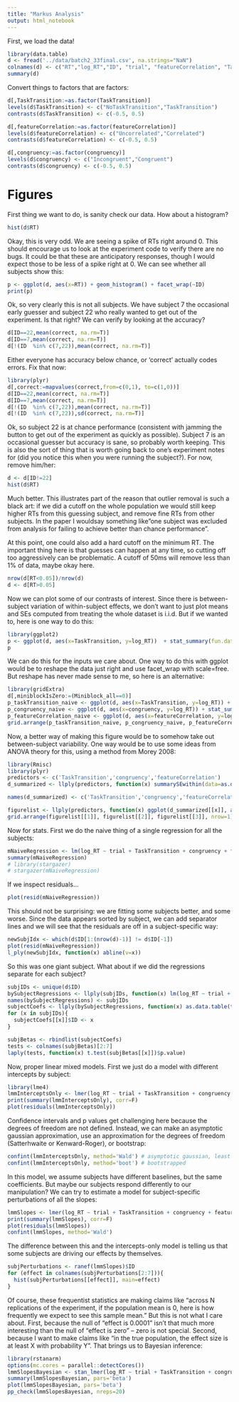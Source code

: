 ```yaml
---
title: "Markus Analysis"
output: html_notebook
---
```


First, we load the data! 

```r
library(data.table)
d <- fread('../data/batch2_33final.csv', na.strings="NaN")
colnames(d) <- c("RT","log_RT","ID", "trial", "featureCorrelation", "TaskTransition", "congruency", "correct", "task", "Miniblock_all", "Miniblock_n")
summary(d)
```
Convert things to factors that are factors: 

```r
d[,TaskTransition:=as.factor(TaskTransition)]
levels(d$TaskTransition) <- c("NoTaskTransition","TaskTransition")
contrasts(d$TaskTransition) <- c(-0.5, 0.5)

d[,featureCorrelation:=as.factor(featureCorrelation)]
levels(d$featureCorrelation) <- c("Uncorrelated","Correlated")
contrasts(d$featureCorrelation) <- c(-0.5, 0.5)

d[,congruency:=as.factor(congruency)]
levels(d$congruency) <- c("Incongruent","Congruent")
contrasts(d$congruency) <- c(-0.5, 0.5)
```

# Figures 

First thing we want to do, is sanity check our data. How about a histogram? 

```r
hist(d$RT)
```

Okay, this is very odd. We are seeing a spike of RTs right around 0. This should encourage us to look at the experiment code to verify there are no bugs. It could be that these are anticipatory responses, though I would expect those to be less of a spike right at 0. We can see whether all subjects show this: 

```r
p <- ggplot(d, aes(x=RT)) + geom_histogram() + facet_wrap(~ID)
print(p)
```
Ok, so very clearly this is not all subjects. We have subject 7 the occasional early guesser and subject 22 who really wanted to get out of the experiment. Is that right? We can verify by looking at the accuracy? 

```r
d[ID==22,mean(correct, na.rm=T)]
d[ID==7,mean(correct, na.rm=T)]
d[!(ID  %in% c(7,22)),mean(correct, na.rm=T)]
```
Either everyone has accuracy below chance, or 'correct' actually codes errors. Fix that now: 

```r
library(plyr)
d[,correct:=mapvalues(correct,from=c(0,1), to=c(1,0))]
d[ID==22,mean(correct, na.rm=T)]
d[ID==7,mean(correct, na.rm=T)]
d[!(ID  %in% c(7,22)),mean(correct, na.rm=T)]
d[!(ID  %in% c(7,22)),sd(correct, na.rm=T)]
```
Ok, so subject 22 is at chance performance (consistent with jamming the button to get out of the experiment as quickly as possible). Subject 7 is an occasional guesser but accuracy is sane, so probably worth keeping. This is also the sort of thing that is worth going back to one's experiment notes for (did you notice this when you were running the subject?). For now, remove him/her: 

```r
d <- d[ID!=22]
hist(d$RT)
```

Much better. This illustrates part of the reason that outlier removal is such a black art: if we did a cutoff on the whole population we would still keep higher RTs from this guessing subject, and remove fine RTs from other subjects. In the paper I wouldsay something like"one subject was excluded from analysis for failing to achieve better than chance performance". 

At this point, one could also add a hard cutoff on the minimum RT. The important thing here is that guesses can happen at any time, so cutting off too aggressively can be problematic. A cutoff of 50ms will remove less than 1% of data, maybe okay here. 

```r
nrow(d[RT<0.05])/nrow(d)
d <- d[RT>0.05]
```

Now we can plot some of our contrasts of interest. Since there is between-subject variation of within-subject effects, we don't want to just plot means and SEs computed from treating the whole dataset is i.i.d. But if we wanted to, here is one way to do this: 

```r
library(ggplot2)
p <- ggplot(d, aes(x=TaskTransition, y=log_RT))  + stat_summary(fun.data="mean_cl_boot") 
p
```

We can do this for the inputs we care about. One way to do this with ggplot would be to reshape the data just right and use facet_wrap with scale=free. But reshape has never made sense to me, so here is an alternative: 

```r
library(gridExtra)
d[,miniblockIsZero:=(Miniblock_all==0)]
p_taskTransition_naive <- ggplot(d, aes(x=TaskTransition, y=log_RT)) + stat_summary(fun.data="mean_cl_normal") + facet_grid(~miniblockIsZero, labeller="label_both")
p_congruency_naive <- ggplot(d, aes(x=congruency, y=log_RT)) + stat_summary(fun.data="mean_cl_normal") + facet_grid(~miniblockIsZero, labeller="label_both")
p_featureCorrelation_naive <- ggplot(d, aes(x=featureCorrelation, y=log_RT)) + stat_summary(fun.data="mean_cl_normal") + facet_grid(~miniblockIsZero, labeller="label_both")
grid.arrange(p_taskTransition_naive, p_congruency_naive, p_featureCorrelation_naive, ncol=1)
```

Now, a better way of making this figure would be to somehow take out between-subject variability. One way would be to use some ideas from ANOVA theory for this, using a method from Morey 2008: 

```r
library(Rmisc)
library(plyr)
predictors <- c('TaskTransition','congruency','featureCorrelation')
d_summarized <- llply(predictors, function(x) summarySEwithin(data=as.data.frame(d), measurevar='log_RT', withinvars=c(x,'miniblockIsZero'), idvar='ID', na.rm=TRUE))

names(d_summarized) <- c('TaskTransition','congruency','featureCorrelation')

figurelist <- llply(predictors, function(x) ggplot(d_summarized[[x]], aes_string(x=x, y="log_RT")) + geom_pointrange(aes(ymin=log_RT-se, ymax=log_RT+se)) + facet_grid(~miniblockIsZero, labeller="label_both"))
grid.arrange(figurelist[[1]], figurelist[[2]], figurelist[[3]], nrow=1)
```

Now for stats. First we do the naive thing of a single regression for all the subjects: 

```r
mNaiveRegression <- lm(log_RT ~ trial + TaskTransition + congruency + featureCorrelation + TaskTransition:congruency + TaskTransition:featureCorrelation + congruency:featureCorrelation, data=d)
summary(mNaiveRegression)
# library(stargazer)
# stargazer(mNaiveRegression)
```

If we inspect residuals... 
```r
plot(resid(mNaiveRegression))
```

This should not be surprising: we are fitting some subjects better, and some worse. Since the data appears sorted by subject, we can add separator lines and we will see that the residuals are off in a subject-specific way: 

```r
newSubjIdx <- which(d$ID[1:(nrow(d)-1)] != d$ID[-1])
plot(resid(mNaiveRegression))
l_ply(newSubjIdx, function(x) abline(v=x))
```

So this was one giant subject. What about if we did the regressions separate for each subject? 

```r
subjIDs <- unique(d$ID)
bySubjectRegressions <- llply(subjIDs, function(x) lm(log_RT ~ trial + TaskTransition + congruency + featureCorrelation + TaskTransition:congruency + TaskTransition:featureCorrelation + congruency:featureCorrelation, data=d[ID==x]))
names(bySubjectRegressions) <- subjIDs
subjectCoefs <- llply(bySubjectRegressions, function(x) as.data.table(t(coef(x))))
for (x in subjIDs){
  subjectCoefs[[x]]$ID <- x
}

subjBetas <- rbindlist(subjectCoefs)
tests <- colnames(subjBetas)[2:7]
laply(tests, function(x) t.test(subjBetas[[x]])$p.value)
```

Now, proper linear mixed models. First we just do a model with different intercepts by subject:

```r
library(lme4)
lmmInterceptsOnly <- lmer(log_RT ~ trial + TaskTransition + congruency + featureCorrelation + TaskTransition:congruency + TaskTransition:featureCorrelation + congruency:featureCorrelation + (1|ID), data=d)
print(summary(lmmInterceptsOnly), corr=F)
plot(residuals(lmmInterceptsOnly))
```

Confidence intervals and p values get challenging here because the degrees of freedom are not defined. Instead, we can make an asymptotic gaussian approximation, use an approximation for the degrees of freedom (Satterhwaite or Kenward-Roger), or bootstrap: 

```r
confint(lmmInterceptsOnly, method='Wald') # asymptotic gaussian, least conservative
confint(lmmInterceptsOnly, method='boot') # bootstrapped
```

In this model, we assume subjects have different baselines, but the same coefficients. But maybe our subjects respond differently to our manipulation? We can try to estimate a model for subject-specific perturbations of all the slopes:

```r
lmmSlopes <- lmer(log_RT ~ trial + TaskTransition + congruency + featureCorrelation + TaskTransition:congruency + TaskTransition:featureCorrelation + congruency:featureCorrelation + (1+TaskTransition + congruency + featureCorrelation + TaskTransition:congruency + TaskTransition:featureCorrelation + congruency:featureCorrelation|ID), data=d)
print(summary(lmmSlopes), corr=F)
plot(residuals(lmmSlopes))
confint(lmmSlopes, method='Wald')
```

The difference between this and the intercepts-only model is telling us that some subjects are driving our effects by themselves. 

```r
subjPerturbations <- ranef(lmmSlopes)$ID
for (effect in colnames(subjPerturbations[2:7])){
  hist(subjPerturbations[[effect]], main=effect)
}
```

Of course, these frequentist statistics are making claims like "across N replications of the experiment, if the population mean is 0, here is how frequently we expect to see this sample mean." But this is not what I care about. First, because the null of "effect is 0.0001" isn't that much more interesting than the null of "effect is zero" -- zero is not special. Second, because I want to make claims like "in the true population, the effect size is at least X with probability Y". That brings us to Bayesian inference: 

```r
library(rstanarm)
options(mc.cores = parallel::detectCores())
lmmSlopesBayesian <- stan_lmer(log_RT ~ trial + TaskTransition + congruency + featureCorrelation + TaskTransition:congruency + TaskTransition:featureCorrelation + congruency:featureCorrelation + (1+TaskTransition + congruency + featureCorrelation + TaskTransition:congruency + TaskTransition:featureCorrelation + congruency:featureCorrelation|ID), data=d, QR=TRUE, iter=2000, chains=6)
summary(lmmSlopesBayesian, pars='beta')
plot(lmmSlopesBayesian, pars='beta')
pp_check(lmmSlopesBayesian, nreps=20)
```
